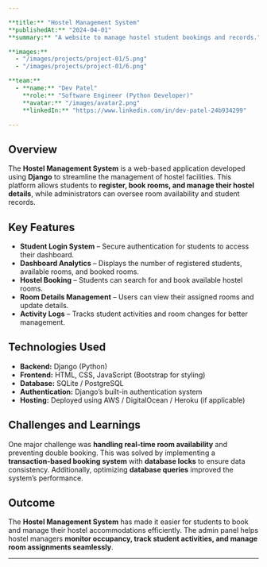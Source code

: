 ```yaml
---

**title:** "Hostel Management System"  
**publishedAt:** "2024-04-01"  
**summary:** "A website to manage hostel student bookings and records."  

**images:**  
  - "/images/projects/project-01/5.png"  
  - "/images/projects/project-01/6.png"  

**team:**  
  - **name:** "Dev Patel"  
    **role:** "Software Engineer (Python Developer)"  
    **avatar:** "/images/avatar2.png"  
    **linkedIn:** "https://www.linkedin.com/in/dev-patel-24b934299"  

---
```


## Overview  

The **Hostel Management System** is a web-based application developed using **Django** to streamline the management of hostel facilities. This platform allows students to **register, book rooms, and manage their hostel details**, while administrators can oversee room availability and student records.  

## Key Features  

- **Student Login System** – Secure authentication for students to access their dashboard.  
- **Dashboard Analytics** – Displays the number of registered students, available rooms, and booked rooms.  
- **Hostel Booking** – Students can search for and book available hostel rooms.  
- **Room Details Management** – Users can view their assigned rooms and update details.  
- **Activity Logs** – Tracks student activities and room changes for better management.  

## Technologies Used  

- **Backend:** Django (Python)  
- **Frontend:** HTML, CSS, JavaScript (Bootstrap for styling)  
- **Database:** SQLite / PostgreSQL  
- **Authentication:** Django’s built-in authentication system  
- **Hosting:** Deployed using AWS / DigitalOcean / Heroku (if applicable)  

## Challenges and Learnings  

One major challenge was **handling real-time room availability** and preventing double booking. This was solved by implementing a **transaction-based booking system** with **database locks** to ensure data consistency. Additionally, optimizing **database queries** improved the system’s performance.  

## Outcome  

The **Hostel Management System** has made it easier for students to book and manage their hostel accommodations efficiently. The admin panel helps hostel managers **monitor occupancy, track student activities, and manage room assignments seamlessly**.  

---  
